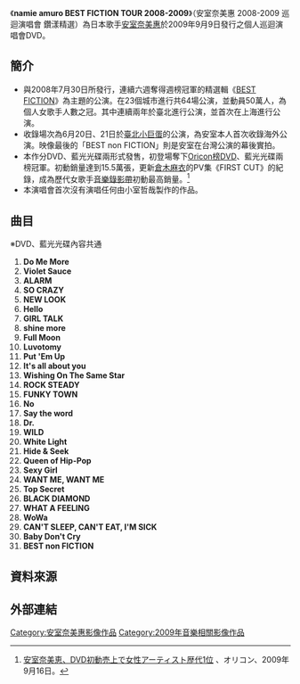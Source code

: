 {{lowercase}}
{{Infobox Album
| Name        = namie amuro BEST FICTION TOUR 2008-2009
| Type        = [[video|video]]
| Artist      = [[安室奈美惠|安室奈美惠]]
| Released    = {{JPN}} 2009年9月9日<br/>{{KOR}} 2009年9月11日
| Recorded    = 2009年6月20日、21日<br/>[[臺北小巨蛋|臺北小巨蛋]]<br/>{{ROC}}
| Genre       = [[J-POP|J-POP]]、[[R&B|R&B]]、[[Hip_Hop|Hip Hop]]
| Length      = 142分
| Label       = [[avex_trax|avex trax]]
| Chart position =*週間最高第1名（Oricon・DVD音樂）
*週間最高順位第1名（Oricon・DVD綜合）
*2009年度順位第6位（Oricon・DVD音樂）
*2009年度順位第8位（Oricon・DVD綜合）
*2009年度順位第1位（Oricon・Blu-ray音樂）
| Certification = 
| Last album  = [[namie_amuro_PLAY_tour_2007|namie amuro PLAY tour 2007]]<br /> （2008年）
| This album  = '''namie amuro BEST FICTION TOUR 2008-2009''' <br /> （2009年）
| Next album  = [[namie_amuro_PAST＜FUTURE_tour_2010|namie amuro PAST＜FUTURE tour 2010]] <br /> （2010年）
}}

《'''namie amuro BEST FICTION TOUR 2008-2009'''》（安室奈美惠 2008-2009 巡迴演唱會 鑽漾精選）為日本歌手[[安室奈美惠|安室奈美惠]]於2009年9月9日發行之個人巡迴演唱會DVD。

==簡介==
*與2008年7月30日所發行，連續六週奪得週榜冠軍的精選輯《[[BEST_FICTION|BEST FICTION]]》為主題的公演。在23個城市進行共64場公演，並動員50萬人，為個人女歌手人數之冠。其中連續兩年於臺北進行公演，並首次在上海進行公演。
*收錄場次為6月20日、21日於[[臺北小巨蛋|臺北小巨蛋]]的公演，為安室本人首次收錄海外公演。映像最後的「BEST non FICTION」則是安室在台灣公演的幕後實拍。
*本作分DVD、藍光光碟兩形式發售，初登場奪下[[Oricon公信榜|Oricon榜]]DVD、藍光光碟兩榜冠軍。初動銷量達到15.5萬張，更新[[倉木麻衣|倉木麻衣]]的PV集《FIRST CUT》的紀錄，成為歷代女歌手[[音樂錄影帶|音樂錄影帶]]初動最高銷量。<ref>[http://www.oricon.co.jp/news/rankmusic/69179/full/ 安室奈美恵、DVD初動売上で女性アーティスト歴代1位] {{Wayback|url=http://www.oricon.co.jp/news/rankmusic/69179/full/ |date=20110417213458 }}、オリコン、2009年9月16日。</ref>
*本演唱會首次沒有演唱任何由小室哲哉製作的作品。

==曲目==
※DVD、藍光光碟內容共通

#'''Do Me More'''
#'''Violet Sauce'''
#'''ALARM'''
#'''SO CRAZY'''
#'''NEW LOOK'''
#'''Hello'''
#'''GIRL TALK'''
#'''shine more'''
#'''Full Moon'''
#'''Luvotomy'''
#'''Put 'Em Up'''
#'''It's all about you'''
#'''Wishing On The Same Star'''
#'''ROCK STEADY'''
#'''FUNKY TOWN'''
#'''No'''
#'''Say the word'''
#'''Dr.'''
#'''WILD'''
#'''White Light'''
#'''Hide & Seek'''
#'''Queen of Hip-Pop'''
#'''Sexy Girl'''
#'''WANT ME, WANT ME'''
#'''Top Secret'''
#'''BLACK DIAMOND'''
#'''WHAT A FEELING'''
#'''WoWa'''
#'''CAN'T SLEEP, CAN'T EAT, I'M SICK'''
#'''Baby Don't Cry'''
#'''BEST non FICTION'''

==資料來源==
{{Reflist}}

==外部連結==
{{安室奈美惠}}
[[Category:安室奈美惠影像作品|Category:安室奈美惠影像作品]]
[[Category:2009年音樂相關影像作品|Category:2009年音樂相關影像作品]]